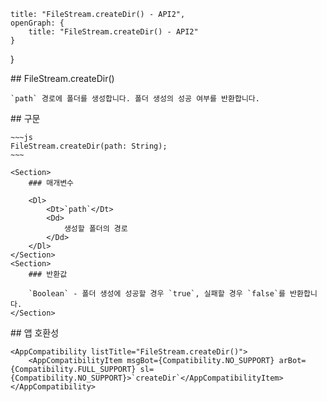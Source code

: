 
    title: "FileStream.createDir() - API2",
    openGraph: {
        title: "FileStream.createDir() - API2"
    }
}

<Section>
    ## FileStream.createDir()

    `path` 경로에 폴더를 생성합니다. 폴더 생성의 성공 여부를 반환합니다.
</Section>
<Section>
    ## 구문

    ~~~js
    FileStream.createDir(path: String);
    ~~~

    <Section>
        ### 매개변수

        <Dl>
            <Dt>`path`</Dt>
            <Dd>
                생성할 폴더의 경로
            </Dd>
        </Dl>
    </Section>
    <Section>
        ### 반환값

        `Boolean` - 폴더 생성에 성공할 경우 `true`, 실패할 경우 `false`를 반환합니다.
    </Section>
</Section>
<Section>
    ## 앱 호환성

    <AppCompatibility listTitle="FileStream.createDir()">
        <AppCompatibilityItem msgBot={Compatibility.NO_SUPPORT} arBot={Compatibility.FULL_SUPPORT} sl={Compatibility.NO_SUPPORT}>`createDir`</AppCompatibilityItem>
    </AppCompatibility>
</Section>